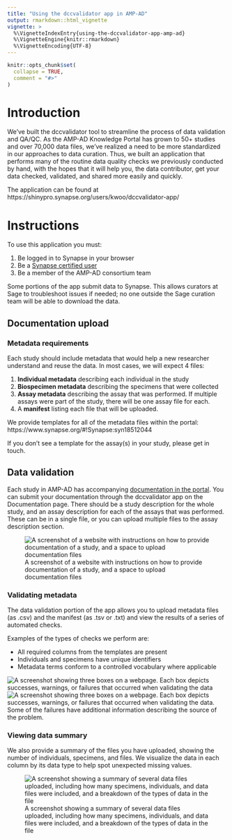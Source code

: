 ```yaml
---
title: "Using the dccvalidator app in AMP-AD"
output: rmarkdown::html_vignette
vignette: >
  %\VignetteIndexEntry{using-the-dccvalidator-app-amp-ad}
  %\VignetteEngine{knitr::rmarkdown}
  %\VignetteEncoding{UTF-8}
---
```


```r
knitr::opts_chunk$set(
  collapse = TRUE,
  comment = "#>"
)
```

# Introduction

We've built the dccvalidator tool to streamline the process of data validation
and QA/QC. As the AMP-AD Knowledge Portal has grown to 50+ studies and over
70,000 data files, we've realized a need to be more standardized in our
approaches to data curation. Thus, we built an application that performs many of
the routine data quality checks we previously conducted by hand, with the hopes
that it will help you, the data contributor, get your data checked, validated,
and shared more easily and quickly.

The application can be found at https://shinypro.synapse.org/users/kwoo/dccvalidator-app/

# Instructions

To use this application you must:

1. Be logged in to Synapse in your browser
2. Be a [Synapse certified user](https://docs.synapse.org/articles/accounts_certified_users_and_profile_validation.html)
3. Be a member of the AMP-AD consortium team

Some portions of the app submit data to Synapse. This allows curators at Sage to
troubleshoot issues if needed; no one outside the Sage curation team will be
able to download the data.

## Documentation upload

### Metadata requirements

Each study should include metadata that would help a new researcher understand
and reuse the data. In most cases, we will expect 4 files:

1. **Individual metadata** describing each individual in the study
2. **Biospecimen metadata** describing the specimens that were collected
3. **Assay metadata** describing the assay that was performed. If multiple
   assays were part of the study, there will be one assay file for each.
4. A **manifest** listing each file that will be uploaded.

We provide templates for all of the metadata files within the portal:
https://www.synapse.org/#!Synapse:syn18512044

If you don't see a template for the assay(s) in your study, please get in touch.

## Data validation

Each study in AMP-AD has accompanying [documentation in the portal](https://adknowledgeportal.synapse.org/#/Explore/Studies?Study=syn8391648).
You can submit your documentation through the dccvalidator app on the
Documentation page. There should be a study description for the whole study, and
an assay description for each of the assays that was performed. These can be in
a single file, or you can upload multiple files to the assay description
section.

![A screenshot of a website with instructions on how to provide documentation of a study, and a space to upload documentation files](../man/figures/amp-documentation.png)

### Validating metadata

The data validation portion of the app allows you to upload metadata files (as
.csv) and the manifest (as .tsv or .txt) and view the results of a series of
automated checks.

Examples of the types of checks we perform are:

- All required columns from the templates are present 
- Individuals and specimens have unique identifiers
- Metadata terms conform to a controlled vocabulary where applicable

![A screenshot showing three boxes on a webpage. Each box depicts successes, warnings, or failures that occurred when validating the data](../man/figures/amp-results.png)
![A screenshot showing three boxes on a webpage. Each box depicts successes, warnings, or failures that occurred when validating the data. Some of the failures have additional information describing the source of the problem.](../man/figures/amp-results-details.png)

### Viewing data summary

We also provide a summary of the files you have uploaded, showing the number of
individuals, specimens, and files. We visualize the data in each column by its
data type to help spot unexpected missing values.

![A screenshot showing a summary of several data files uploaded, including how many specimens, individuals, and data files were included, and a breakdown of the types of data in the file](../man/figures/amp-summary.png)
